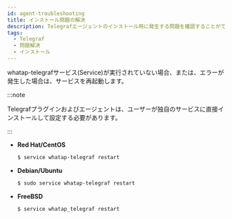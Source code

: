 ```yaml
---
id: agent-troubleshooting
title: インストール問題の解決
description: Telegrafエージェントのインストール時に発生する問題を確認することができます。
tags:
  - Telegraf
  - 問題解決
  - インストール
---
```


whatap-telegrafサービス(Service)が実行されていない場合、または、エラーが発生した場合は、サービスを再起動します。

:::note

Telegrafプラグインおよびエージェントは、ユーザーが独自のサービスに直接インストールして設定する必要があります。

:::

-   **Red Hat/CentOS**

    ```bash title=SH
    $ service whatap-telegraf restart
    ```

-   **Debian/Ubuntu**

    ```bash title=SH
    $ sudo service whatap-telegraf restart
    ```

-   **FreeBSD**

    ```bash title=SH
    $ service whatap_telegraf restart
    ```
